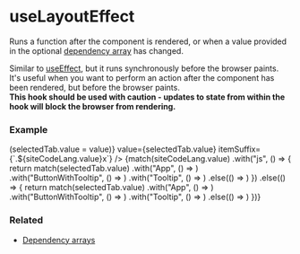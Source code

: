 
# useLayoutEffect

Runs a function after the component is rendered, or 
when a value provided in the optional 
<a href="/docs/hooks/dependency-arrays">dependency array</a>
has changed.

<CalloutBlock>
  Similar to <a href="/docs/hooks/useEffect">useEffect</a>, but it runs synchronously before the browser paints.
  It's useful when you want to perform an action after the component has been rendered, but before the browser paints.
  <br />
  <b>This hook should be used with caution - updates to state from within the hook will block the browser from rendering.</b>    
</CalloutBlock>

### Example

<div className="not-prose">
  <TabGroup
    items={["App", "ButtonWithTooltip", "Tooltip", "TooltipContainer"]}
    onSelect={(value) => (selectedTab.value = value)}
    value={selectedTab.value}
    itemSuffix={`.${siteCodeLang.value}x`}
  />
  <CopyInnerText>
    {match(siteCodeLang.value)
        .with("js", () => { 
          return match(selectedTab.value)
            .with("App", () => <ExampleApp />)
            .with("ButtonWithTooltip", () => <ExampleButtonWithTooltip />)
            .with("Tooltip", () => <ExampleTooltip />)
            .else(() => <ExampleTooltipContainer />)
        })
        .else(() => {
          return match(selectedTab.value)
            .with("App", () => <ExampleApp />)
            .with("ButtonWithTooltip", () => <ExampleButtonWithTooltipTS />)
            .with("Tooltip", () => <ExampleTooltipTS />)
            .else(() => <ExampleTooltipContainerTS />)
        })}
  </CopyInnerText>
</div>

### Related
<ul>
  <li><a href="/docs/hooks/dependency-arrays">Dependency arrays</a></li>
</ul>